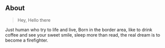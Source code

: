 ## About

> Hey, Hello there

Just human who try to life and live, Born in the border area, like to drink coffee and see your sweet smile, sleep more than read, the real dream is to become a firefighter.
